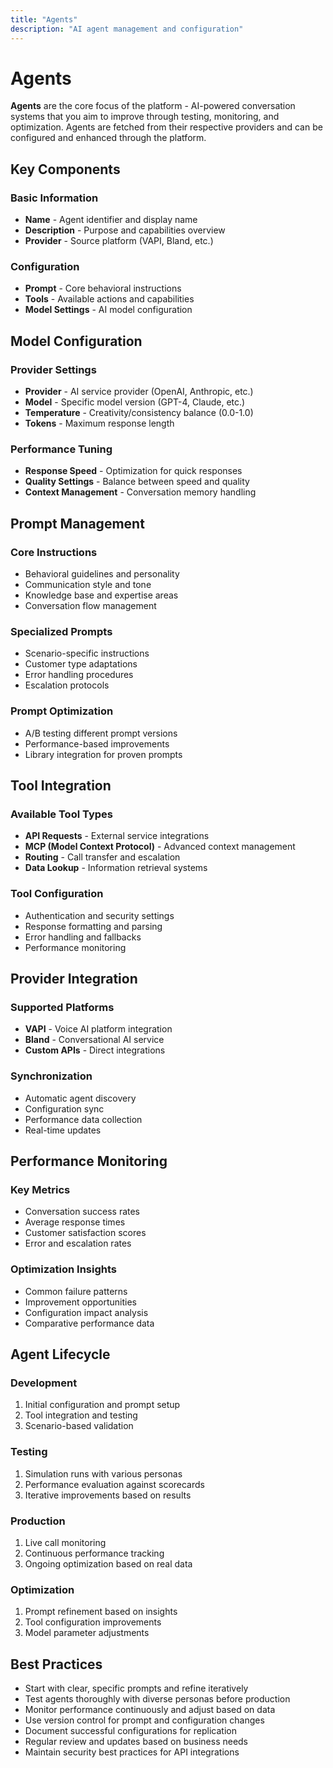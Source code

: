 ```yaml
---
title: "Agents"
description: "AI agent management and configuration"
---
```


# Agents

**Agents** are the core focus of the platform - AI-powered conversation systems that you aim to improve through testing, monitoring, and optimization. Agents are fetched from their respective providers and can be configured and enhanced through the platform.

## Key Components

### Basic Information
- **Name** - Agent identifier and display name
- **Description** - Purpose and capabilities overview
- **Provider** - Source platform (VAPI, Bland, etc.)

### Configuration
- **Prompt** - Core behavioral instructions
- **Tools** - Available actions and capabilities
- **Model Settings** - AI model configuration

## Model Configuration

### Provider Settings
- **Provider** - AI service provider (OpenAI, Anthropic, etc.)
- **Model** - Specific model version (GPT-4, Claude, etc.)
- **Temperature** - Creativity/consistency balance (0.0-1.0)
- **Tokens** - Maximum response length

### Performance Tuning
- **Response Speed** - Optimization for quick responses
- **Quality Settings** - Balance between speed and quality
- **Context Management** - Conversation memory handling

## Prompt Management

### Core Instructions
- Behavioral guidelines and personality
- Communication style and tone
- Knowledge base and expertise areas
- Conversation flow management

### Specialized Prompts
- Scenario-specific instructions
- Customer type adaptations
- Error handling procedures
- Escalation protocols

### Prompt Optimization
- A/B testing different prompt versions
- Performance-based improvements
- Library integration for proven prompts

## Tool Integration

### Available Tool Types
- **API Requests** - External service integrations
- **MCP (Model Context Protocol)** - Advanced context management
- **Routing** - Call transfer and escalation
- **Data Lookup** - Information retrieval systems

### Tool Configuration
- Authentication and security settings
- Response formatting and parsing
- Error handling and fallbacks
- Performance monitoring

## Provider Integration

### Supported Platforms
- **VAPI** - Voice AI platform integration
- **Bland** - Conversational AI service
- **Custom APIs** - Direct integrations

### Synchronization
- Automatic agent discovery
- Configuration sync
- Performance data collection
- Real-time updates

## Performance Monitoring

### Key Metrics
- Conversation success rates
- Average response times
- Customer satisfaction scores
- Error and escalation rates

### Optimization Insights
- Common failure patterns
- Improvement opportunities
- Configuration impact analysis
- Comparative performance data

## Agent Lifecycle

### Development
1. Initial configuration and prompt setup
2. Tool integration and testing
3. Scenario-based validation

### Testing
1. Simulation runs with various personas
2. Performance evaluation against scorecards
3. Iterative improvements based on results

### Production
1. Live call monitoring
2. Continuous performance tracking
3. Ongoing optimization based on real data

### Optimization
1. Prompt refinement based on insights
2. Tool configuration improvements
3. Model parameter adjustments

## Best Practices

- Start with clear, specific prompts and refine iteratively
- Test agents thoroughly with diverse personas before production
- Monitor performance continuously and adjust based on data
- Use version control for prompt and configuration changes
- Document successful configurations for replication
- Regular review and updates based on business needs
- Maintain security best practices for API integrations